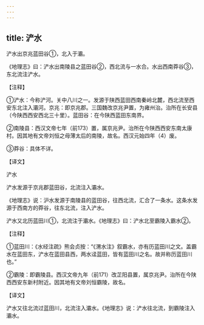 ```yaml
---
---
---
```

title: 浐水
---





浐水出京兆蓝田谷①，北入于灞。


《地理志》曰：浐水出南陵县之蓝田谷②，西北流与一水合。水出西南莽谷③，东北流注浐水。


【注释】


①浐水：今称浐河。关中八川之一。发源于陕西蓝田西南秦岭北麓，西北流至西安东北注入灞河。京兆：即京兆郡。三国魏改京兆尹置，为雍州治。治所在长安县（今陕西西安西北三十里）。蓝田谷：在今陕西蓝田东南界。


②南陵县：西汉文帝七年（前173）置，属京兆尹。治所在今陕西西安东南太康村。因其地有文帝刘恒之母薄太后的南陵，故名。西汉元始四年（4）废。


③莽谷：具体不详。


【译文】


浐水


浐水发源于京兆郡蓝田谷，北流注入灞水。


《地理志》说：沪水发源于南陵县的蓝田谷，往西北流，汇合了一条水。这条水发源于西南方的莽谷，往东北流，注入浐水。


浐水又北历蓝田川①，北流注于灞水。《地理志》曰：浐水北至霸陵入霸水②。


【注释】


①蓝田川：《水经注疏》熊会贞按：“《渭水注》叙霸水，亦有历蓝田川之文。盖霸水在蓝田东，浐水在蓝田县西，两水迳蓝田，皆有蓝田川之名。故并称历蓝田川也。”


②霸陵：即霸陵县。西汉文帝九年（前171）改芷阳县置，属京兆尹。治所在今陕西西安东新村附近。因其地有文帝刘恒霸陵，故名。


【译文】


浐水又往北流过蓝田川，北流注入灞水。《地理志》说：浐水往北流，到霸陵注入灞水。